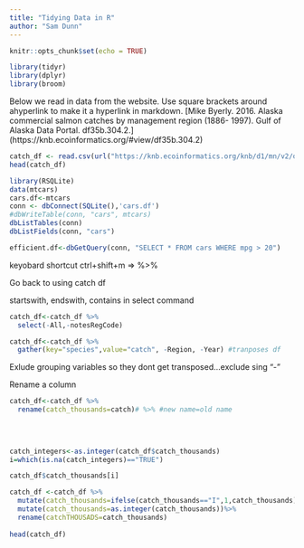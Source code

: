 ```yaml
---
title: "Tidying Data in R"
author: "Sam Dunn"
---
```



```r
knitr::opts_chunk$set(echo = TRUE)

```


```r
library(tidyr)
library(dplyr)
library(broom)
```

Below we read in data from the website. Use square brackets around ahyperlink to make it a hyperlink in markdown. [Mike Byerly. 2016. Alaska commercial salmon catches by management region (1886- 1997). Gulf of Alaska Data Portal. df35b.304.2.] (https://knb.ecoinformatics.org/#view/df35b.304.2)
```r
catch_df <- read.csv(url("https://knb.ecoinformatics.org/knb/d1/mn/v2/object/df35b.302.1",method = "libcurl"),stringsAsFactors = FALSE) #read in data from site
head(catch_df)

```

```r
library(RSQLite)
data(mtcars)
cars.df<-mtcars
conn <- dbConnect(SQLite(),'cars.df')
#dbWriteTable(conn, "cars", mtcars)
dbListTables(conn)
dbListFields(conn, "cars")
```
```r
efficient.df<-dbGetQuery(conn, "SELECT * FROM cars WHERE mpg > 20")

```


keyobard shortcut  ctrl+shift+m => %>% 

Go back to using catch df

startswith, endswith, contains  in select command
```r
catch_df<-catch_df %>% 
  select(-All,-notesRegCode)

```


```r
catch_df<-catch_df %>% 
  gather(key="species",value="catch", -Region, -Year) #tranposes df
```
Exlude grouping variables so they dont get transposed...exclude sing "-"


Rename a column
```r
catch_df<-catch_df %>% 
  rename(catch_thousands=catch)# %>% #new name=old name
  
  
  
```

```r
catch_integers<-as.integer(catch_df$catch_thousands)
i=which(is.na(catch_integers)=="TRUE")

catch_df$catch_thousands[i]
```


```r
catch_df <-catch_df %>% 
  mutate(catch_thousands=ifelse(catch_thousands=="I",1,catch_thousands)) %>% #conditional test to rename bad value
  mutate(catch_thousands=as.integer(catch_thousands))%>% 
  rename(catchTHOUSADS=catch_thousands)
  
head(catch_df)  
```



